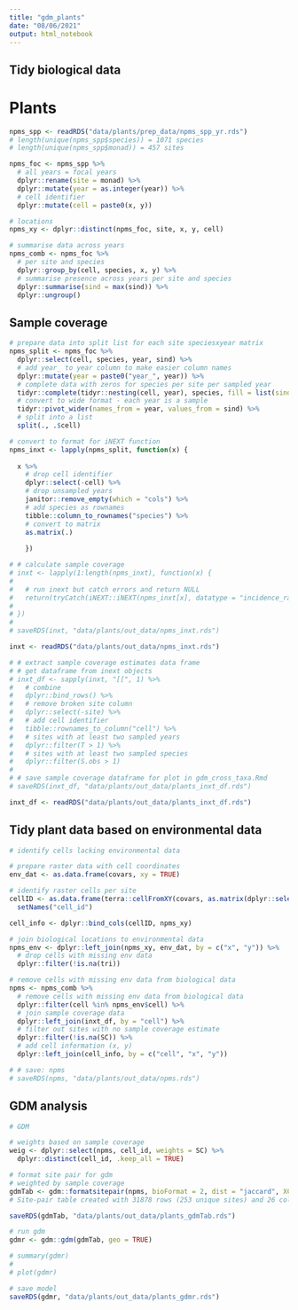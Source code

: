 ```yaml
---
title: "gdm_plants"
date: "08/06/2021"
output: html_notebook
---
```


## Tidy biological data ##

# Plants #

```r

npms_spp <- readRDS("data/plants/prep_data/npms_spp_yr.rds")
# length(unique(npms_spp$species)) = 1071 species
# length(unique(npms_spp$monad)) = 457 sites

npms_foc <- npms_spp %>%  
  # all years = focal years
  dplyr::rename(site = monad) %>% 
  dplyr::mutate(year = as.integer(year)) %>% 
  # cell identifier
  dplyr::mutate(cell = paste0(x, y))

# locations
npms_xy <- dplyr::distinct(npms_foc, site, x, y, cell)

# summarise data across years
npms_comb <- npms_foc %>% 
  # per site and species
  dplyr::group_by(cell, species, x, y) %>% 
  # summarise presence across years per site and species
  dplyr::summarise(sind = max(sind)) %>% 
  dplyr::ungroup()

```

## Sample coverage ##

```r

# prepare data into split list for each site speciesxyear matrix
npms_split <- npms_foc %>% 
  dplyr::select(cell, species, year, sind) %>%
  # add year_ to year column to make easier column names
  dplyr::mutate(year = paste0("year_", year)) %>% 
  # complete data with zeros for species per site per sampled year
  tidyr::complete(tidyr::nesting(cell, year), species, fill = list(sind = 0)) %>% 
  # convert to wide format - each year is a sample
  tidyr::pivot_wider(names_from = year, values_from = sind) %>% 
  # split into a list
  split(., .$cell) 

# convert to format for iNEXT function
npms_inxt <- lapply(npms_split, function(x) {
  
  x %>% 
    # drop cell identifier
    dplyr::select(-cell) %>% 
    # drop unsampled years
    janitor::remove_empty(which = "cols") %>% 
    # add species as rownames
    tibble::column_to_rownames("species") %>% 
    # convert to matrix
    as.matrix(.)
  
    })

# # calculate sample coverage
# inxt <- lapply(1:length(npms_inxt), function(x) {
#   
#   # run inext but catch errors and return NULL
#   return(tryCatch(iNEXT::iNEXT(npms_inxt[x], datatype = "incidence_raw"), error = function(e) NULL))
#   
# })
# 
# saveRDS(inxt, "data/plants/out_data/npms_inxt.rds")

inxt <- readRDS("data/plants/out_data/npms_inxt.rds")

# # extract sample coverage estimates data frame
# # get dataframe from inext objects
# inxt_df <- sapply(inxt, "[[", 1) %>% 
#   # combine
#   dplyr::bind_rows() %>% 
#   # remove broken site column
#   dplyr::select(-site) %>% 
#   # add cell identifier
#   tibble::rownames_to_column("cell") %>%
#   # sites with at least two sampled years
#   dplyr::filter(T > 1) %>% 
#   # sites with at least two sampled species
#   dplyr::filter(S.obs > 1)
# 
# # save sample coverage dataframe for plot in gdm_cross_taxa.Rmd
# saveRDS(inxt_df, "data/plants/out_data/plants_inxt_df.rds")

inxt_df <- readRDS("data/plants/out_data/plants_inxt_df.rds")

```

## Tidy plant data based on environmental data ##

```r

# identify cells lacking environmental data

# prepare raster data with cell coordinates
env_dat <- as.data.frame(covars, xy = TRUE)

# identify raster cells per site
cellID <- as.data.frame(terra::cellFromXY(covars, as.matrix(dplyr::select(npms_xy, x, y)))) %>%
  setNames("cell_id")

cell_info <- dplyr::bind_cols(cellID, npms_xy)

# join biological locations to environmental data
npms_env <- dplyr::left_join(npms_xy, env_dat, by = c("x", "y")) %>% 
  # drop cells with missing env data
  dplyr::filter(!is.na(tri))

# remove cells with missing env data from biological data
npms <- npms_comb %>% 
  # remove cells with missing env data from biological data
  dplyr::filter(cell %in% npms_env$cell) %>% 
  # join sample coverage data
  dplyr::left_join(inxt_df, by = "cell") %>% 
  # filter out sites with no sample coverage estimate
  dplyr::filter(!is.na(SC)) %>% 
  # add cell information (x, y)
  dplyr::left_join(cell_info, by = c("cell", "x", "y"))

# # save: npms
# saveRDS(npms, "data/plants/out_data/npms.rds")

```

## GDM analysis ##

```r

# GDM

# weights based on sample coverage
weig <- dplyr::select(npms, cell_id, weights = SC) %>% 
  dplyr::distinct(cell_id, .keep_all = TRUE)

# format site pair for gdm
# weighted by sample coverage
gdmTab <- gdm::formatsitepair(npms, bioFormat = 2, dist = "jaccard", XColumn = "x", YColumn = "y", abundance = FALSE, sppColumn = "species", siteColumn = "cell_id", predData = raster::stack(covars), weightType = "custom", custWeights = weig, verbose = TRUE)
# Site-pair table created with 31878 rows (253 unique sites) and 26 columns (10 environmental variables)

saveRDS(gdmTab, "data/plants/out_data/plants_gdmTab.rds")

# run gdm
gdmr <- gdm::gdm(gdmTab, geo = TRUE)

# summary(gdmr)
# 
# plot(gdmr)

# save model
saveRDS(gdmr, "data/plants/out_data/plants_gdmr.rds")

```

